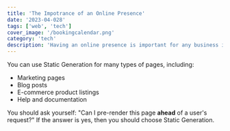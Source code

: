 ```yaml
---
title: 'The Impotrance of an Online Presence'
date: '2023-04-028'
tags: ['web', 'tech']
cover_image: '/bookingcalendar.png'
category: 'tech'
description: 'Having an online presence is important for any business in this day and age. It is a way to reach a wider audience and to grow your business.'
---
```


You can use Static Generation for many types of pages, including:

- Marketing pages
- Blog posts
- E-commerce product listings
- Help and documentation

You should ask yourself: "Can I pre-render this page **ahead** of a user's request?" If the answer is yes, then you should choose Static Generation.
